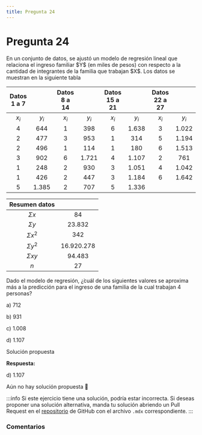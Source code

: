 ```yaml
---
title: Pregunta 24
---
```



# Pregunta 24

<div className="exercise">
En un conjunto de datos, se ajustó un modelo de regresión lineal que relaciona el ingreso familiar $Y$ (en miles de pesos) con respecto a la cantidad de integrantes de la familia que trabajan $X$. Los datos se muestran en la siguiente tabla

| Datos 1 a 7 |  | Datos 8 a 14 |  | Datos 15 a 21 |  | Datos 22 a 27 |  |
| :---: | :---: | :---: | :---: | :---: | :---: | :---: | :---: |
| $x_i$ | $y_i$ | $x_i$ | $y_i$ | $x_i$ | $y_i$ | $x_i$ | $y_i$ |
| 4 | 644 | 1 | 398 | 6 | 1.638 | 3 | 1.022 |
| 2 | 477 | 3 | 953 | 1 | 314 | 5 | 1.194 |
| 2 | 496 | 1 | 114 | 1 | 180 | 6 | 1.513 |
| 3 | 902 | 6 | 1.721 | 4 | 1.107 | 2 | 761 |
| 1 | 248 | 2 | 930 | 3 | 1.051 | 4 | 1.042 |
| 1 | 426 | 2 | 447 | 3 | 1.184 | 6 | 1.642 |
| 5 | 1.385 | 2 | 707 | 5 | 1.336 |  |  |

| Resumen datos |  |
| :---: | :---: |
| $\Sigma x$ | 84 |
| $\Sigma y$ | 23.832 |
| $\Sigma x^2$ | 342 |
| $\Sigma y^2$ | 16.920.278 |
| $\Sigma x y$ | 94.483 |
| $n$ | 27 |

Dado el modelo de regresión, ¿̇cuál de los siguientes valores se aproxima más a la predicción para el ingreso de una familia de la cual trabajan 4 personas?

a) 712

b) 931

c) 1.008

d) 1.107
</div>

<MDXDetails>
<summary>Solución propuesta</summary>

<div className="exercise">

**Respuesta:**

d) 1.107

Aún no hay solución propuesta 🥲
</div>

:::info
Si este ejercicio tiene una solución, podría estar incorrecta. Si deseas proponer una solución alternativa, manda tu solución abriendo
un Pull Request en el [repositorio](https://github.com/crow-rojas/apuntes-fundamentals/pulls) de GitHub con el archivo
`.mdx` correspondiente.
:::

</MDXDetails>

### Comentarios

<Disqus
  url="https://crow-rojas.github.io/apuntes-fundamentals/docs/mathematics/probability-and-statistics/exercises/2017-1/p24"
  identifier="docs/mathematics/probability-and-statistics/exercises/2017-1/p24"
  title="2017-1 Probabilidades y Estadística - Pregunta 24"
/>
